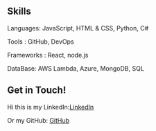 ## Skills

Languages: JavaScript, HTML & CSS, Python, C#

Tools : GitHub, DevOps

Frameworks : React, node.js

DataBase: AWS Lambda, Azure, MongoDB, SQL

## Get in Touch!

Hi this is my LinkedIn:[LinkedIn](https://www.linkedin.com/in/javiercarreno/) 

Or my GitHub: [GitHub](https://github.com/car251290)

